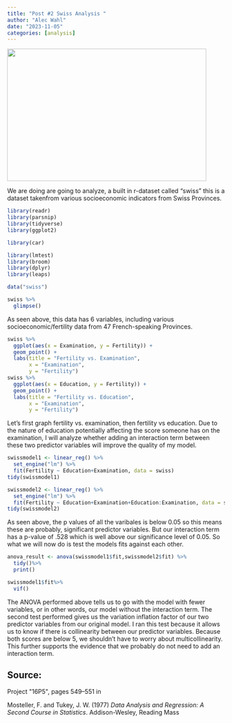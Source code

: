 ```yaml
---
title: "Post #2 Swiss Analysis "
author: "Alec Wahl"
date: "2023-11-05"
categories: [analysis]
---
```


![](images/swissflagdata.jpg){width="461" height="306"}

We are doing are going to analyze, a built in r-dataset called "swiss" this is a dataset takenfrom various socioeconomic indicators from Swiss Provinces.

```r
library(readr)
library(parsnip)
library(tidyverse)
library(ggplot2)

library(car)

library(lmtest)
library(broom)
library(dplyr)
library(leaps)
```

```r

data("swiss")

swiss %>%
  glimpse()

```

As seen above, this data has 6 variables, including various socioeconomic/fertility data from 47 French-speaking Provinces.

```r
swiss %>%
  ggplot(aes(x = Examination, y = Fertility)) +
  geom_point() +
  labs(title = "Fertility vs. Examination",
       x = "Examination",
       y = "Fertility")
swiss %>%
  ggplot(aes(x = Education, y = Fertility)) +
  geom_point() +
  labs(title = "Fertility vs. Education",
       x = "Examination",
       y = "Fertility")

```

Let's first graph fertility vs. examination, then fertility vs education. Due to the nature of education potentially affecting the score someone has on the examination, I will analyze whether adding an interaction term between these two predictor variables will improve the quality of my model.

```r

swissmodel1 <- linear_reg() %>%
  set_engine("lm") %>%
  fit(Fertility ~ Education+Examination, data = swiss)
tidy(swissmodel1)

swissmodel2 <- linear_reg() %>%
  set_engine("lm") %>%
  fit(Fertility ~ Education+Examination+Education:Examination, data = swiss)
tidy(swissmodel2)


```

As seen above, the p values of all the varibales is below 0.05 so this means these are probably, significant predictor variables. But our interaction term has a p-value of .528 which is well above our significance level of 0.05. So what we will now do is test the models fits against each other.

```r


anova_result <- anova(swissmodel1$fit,swissmodel2$fit) %>%
  tidy()%>%
  print()

swissmodel1$fit%>%
  vif()

```

The ANOVA performed above tells us to go with the model with fewer variables, or in other words, our model without the interaction term. The second test performed gives us the variation inflation factor of our two predictor variables from our original model. I ran this test because it allows us to know if there is collinearity between our predictor variables. Because both scores are below 5, we shouldn't have to worry about multicollinearity. This further supports the evidence that we probably do not need to add an interaction term.

## Source:

Project \"16P5\", pages 549--551 in

Mosteller, F. and Tukey, J. W. (1977) *Data Analysis and Regression: A Second Course in Statistics*. Addison-Wesley, Reading Mass

